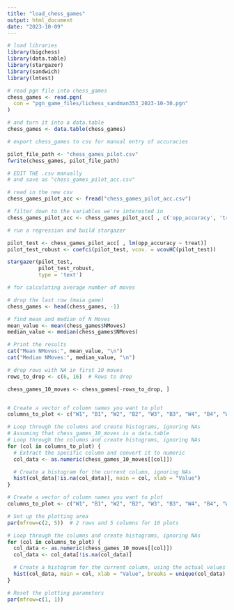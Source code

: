 ```yaml
---
title: "load_chess_games"
output: html_document
date: "2023-10-09"
---
```



```r
# load libraries
library(bigchess)
library(data.table)
library(stargazer)
library(sandwich)
library(lmtest)
```

```r
# read pgn file into chess_games
chess_games <- read.pgn(
  con = "pgn_game_files/lichess_sandman353_2023-10-30.pgn"
)

# and turn it into a data.table
chess_games <- data.table(chess_games)
```

```r
# export chess_games to csv for manual entry of accuracies

pilot_file_path <- "chess_games_pilot.csv"
fwrite(chess_games, pilot_file_path)
```

```r
# EDIT THE .csv manually
# and save as "chess_games_pilot_acc.csv"

# read in the new csv
chess_games_pilot_acc <- fread("chess_games_pilot_acc.csv")

# filter down to the variables we're interested in
chess_games_pilot_acc <- chess_games_pilot_acc[ , c('opp_accuracy', 'treat')]
```

```r
# run a regression and build stargazer

pilot_test <- chess_games_pilot_acc[ , lm(opp_accuracy ~ treat)]
pilot_test_robust <- coefci(pilot_test, vcov. = vcovHC(pilot_test))

stargazer(pilot_test,
          pilot_test_robust,
          type = 'text')
```

```r
# for calculating average number of moves

# drop the last row (maia game)
chess_games <- head(chess_games, -1)

# find mean and median of N Moves
mean_value <- mean(chess_games$NMoves)
median_value <- median(chess_games$NMoves)

# Print the results
cat("Mean NMoves:", mean_value, "\n")
cat("Median NMoves:", median_value, "\n")
```

```r
# drop rows with NA in first 10 moves
rows_to_drop <- c(6, 16)  # Rows to drop

chess_games_10_moves <- chess_games[-rows_to_drop, ]


# Create a vector of column names you want to plot
columns_to_plot <- c("W1", "B1", "W2", "B2", "W3", "B3", "W4", "B4", "W5", "B5", "W6", "B6", "W7", "B7", "W8", "B8", "W9", "B9", "W10", "B10")

# Loop through the columns and create histograms, ignoring NAs
# Assuming that chess_games_10_moves is a data.table
# Loop through the columns and create histograms, ignoring NAs
for (col in columns_to_plot) {
  # Extract the specific column and convert it to numeric
  col_data <- as.numeric(chess_games_10_moves[[col]])

  # Create a histogram for the current column, ignoring NAs
  hist(col_data[!is.na(col_data)], main = col, xlab = "Value")
}


```


```r
# Create a vector of column names you want to plot
columns_to_plot <- c("W1", "B1", "W2", "B2", "W3", "B3", "W4", "B4", "W5", "B5", "W6", "B6", "W7", "B7", "W8", "B8", "W9", "B9", "W10", "B10")

# Set up the plotting area
par(mfrow=c(2, 5))  # 2 rows and 5 columns for 10 plots

# Loop through the columns and create histograms, ignoring NAs
for (col in columns_to_plot) {
  col_data <- as.numeric(chess_games_10_moves[[col]])
  col_data <- col_data[!is.na(col_data)]

  # Create a histogram for the current column, using the actual values for the x-axis
  hist(col_data, main = col, xlab = "Value", breaks = unique(col_data), xlim = range(col_data))
}

# Reset the plotting parameters
par(mfrow=c(1, 1))

```

